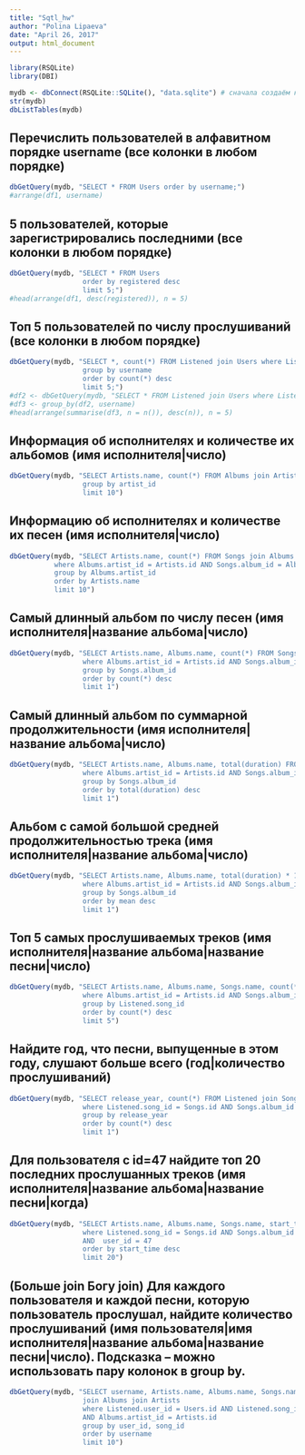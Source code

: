 ```yaml
---
title: "Sqtl_hw"
author: "Polina Lipaeva"
date: "April 26, 2017"
output: html_document
---
```


```r
library(RSQLite)
library(DBI)
```

```r
mydb <- dbConnect(RSQLite::SQLite(), "data.sqlite") # сначала создаём коннекшен
str(mydb)
dbListTables(mydb)
```

## Перечислить пользователей в алфавитном порядке username (все колонки в любом порядке)

```r
dbGetQuery(mydb, "SELECT * FROM Users order by username;")
#arrange(df1, username)
```

## 5 пользователей, которые зарегистрировались последними (все колонки в любом порядке)
```r
dbGetQuery(mydb, "SELECT * FROM Users 
                  order by registered desc 
                  limit 5;")
#head(arrange(df1, desc(registered)), n = 5)
```

## Топ 5 пользователей по числу прослушиваний (все колонки в любом порядке)

```r
dbGetQuery(mydb, "SELECT *, count(*) FROM Listened join Users where Listened.user_id = Users.id
                  group by username
                  order by count(*) desc
                  limit 5;")
#df2 <- dbGetQuery(mydb, "SELECT * FROM Listened join Users where Listened.user_id = Users.id;")
#df3 <- group_by(df2, username)
#head(arrange(summarise(df3, n = n()), desc(n)), n = 5)
```

## Информация об исполнителях и количестве их альбомов (имя исполнителя|число)
```r
dbGetQuery(mydb, "SELECT Artists.name, count(*) FROM Albums join Artists where Albums.artist_id = Artists.id
                  group by artist_id
                  limit 10")
```

## Информацию об исполнителях и количестве их песен (имя исполнителя|число)

```r

dbGetQuery(mydb, "SELECT Artists.name, count(*) FROM Songs join Albums join Artists
           where Albums.artist_id = Artists.id AND Songs.album_id = Albums.id
           group by Albums.artist_id
           order by Artists.name
           limit 10")
```

## Самый длинный альбом по числу песен (имя исполнителя|название альбома|число)
```r

dbGetQuery(mydb, "SELECT Artists.name, Albums.name, count(*) FROM Songs join Albums join Artists
                  where Albums.artist_id = Artists.id AND Songs.album_id = Albums.id
                  group by Songs.album_id
                  order by count(*) desc
                  limit 1")
```

## Самый длинный альбом по суммарной продолжительности (имя исполнителя|название альбома|число)

```r
dbGetQuery(mydb, "SELECT Artists.name, Albums.name, total(duration) FROM Songs join Albums join Artists
                  where Albums.artist_id = Artists.id AND Songs.album_id = Albums.id
                  group by Songs.album_id
                  order by total(duration) desc
                  limit 1")
```

## Альбом c самой большой средней продолжительностью трека (имя исполнителя|название альбома|число)

```r
dbGetQuery(mydb, "SELECT Artists.name, Albums.name, total(duration) * 1.0 / count(duration) as mean FROM Songs join Albums join Artists
                  where Albums.artist_id = Artists.id AND Songs.album_id = Albums.id
                  group by Songs.album_id
                  order by mean desc
                  limit 1")
```

## Топ 5 самых прослушиваемых треков (имя исполнителя|название альбома|название песни|число)

```r
dbGetQuery(mydb, "SELECT Artists.name, Albums.name, Songs.name, count(*) FROM Listened join Albums join Artists join Songs
                  where Albums.artist_id = Artists.id AND Songs.album_id = Albums.id AND Listened.song_id = Songs.id
                  group by Listened.song_id
                  order by count(*) desc
                  limit 5")
```

## Найдите год, что песни, выпущенные в этом году, слушают больше всего (год|количество прослушиваний)

```r
dbGetQuery(mydb, "SELECT release_year, count(*) FROM Listened join Songs join Albums
                  where Listened.song_id = Songs.id AND Songs.album_id = Albums.id
                  group by release_year
                  order by count(*) desc
                  limit 1")
```

## Для пользователя с id=47 найдите топ 20 последних прослушанных треков (имя исполнителя|название альбома|название песни|когда)

```r
dbGetQuery(mydb, "SELECT Artists.name, Albums.name, Songs.name, start_time FROM Listened join Songs join Albums join Artists
                  where Listened.song_id = Songs.id AND Songs.album_id = Albums.id AND Albums.artist_id = Artists.id 
                  AND  user_id = 47
                  order by start_time desc
                  limit 20")
```

## (Больше join Богу join) Для каждого пользователя и каждой песни, которую пользователь прослушал, найдите количество прослушиваний (имя пользователя|имя исполнителя|название альбома|название песни|число). Подсказка – можно использовать пару колонок в group by.

```r
dbGetQuery(mydb, "SELECT username, Artists.name, Albums.name, Songs.name, count(*) FROM Listened join Users join Songs 
                  join Albums join Artists
                  where Listened.user_id = Users.id AND Listened.song_id = Songs.id AND Songs.album_id = Albums.id 
                  AND Albums.artist_id = Artists.id
                  group by user_id, song_id
                  order by username
                  limit 10")
```

